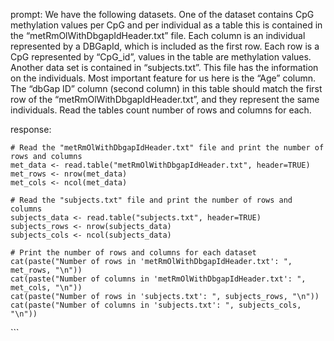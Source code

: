 prompt:
We have the following datasets. One of the dataset contains CpG methylation values per CpG and per individual as a table this is contained in the “metRmOlWithDbgapIdHeader.txt” file. Each column is an individual represented by a DBGapId, which is included as the first row. Each row is a CpG represented by "CpG_id", values in the table are methylation values. Another data set is contained in “subjects.txt”. This file has the information on the individuals. Most important feature for us here is the "Age" column. The "dbGap ID" column (second column) in this table should match the first row of the "metRmOlWithDbgapIdHeader.txt", and they represent the same individuals. 
Read the tables count number of rows and columns for each.

response:
```
# Read the "metRmOlWithDbgapIdHeader.txt" file and print the number of rows and columns
met_data <- read.table("metRmOlWithDbgapIdHeader.txt", header=TRUE)
met_rows <- nrow(met_data)
met_cols <- ncol(met_data)

# Read the "subjects.txt" file and print the number of rows and columns
subjects_data <- read.table("subjects.txt", header=TRUE)
subjects_rows <- nrow(subjects_data)
subjects_cols <- ncol(subjects_data)

# Print the number of rows and columns for each dataset
cat(paste("Number of rows in 'metRmOlWithDbgapIdHeader.txt': ", met_rows, "\n"))
cat(paste("Number of columns in 'metRmOlWithDbgapIdHeader.txt': ", met_cols, "\n"))
cat(paste("Number of rows in 'subjects.txt': ", subjects_rows, "\n"))
cat(paste("Number of columns in 'subjects.txt': ", subjects_cols, "\n"))
```
```
